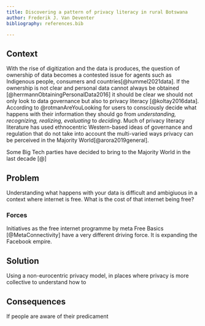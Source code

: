 ```yaml
---
title: Discovering a pattern of privacy literacy in rural Botswana
author: Frederik J. Van Deventer
bibliography: references.bib

---
```


## Context

With the rise of digitization and the data is produces, the question of ownership of data becomes a contested issue for agents such as Indigenous people, consumers and countries[@hummel2021data]. If the ownership is not clear and personal data cannot always be obtained [@herrmannObtainingPersonalData2016] it should be clear we should not only look to data governance but also to privacy literacy [@koltay2016data]. According to @rotmanAreYouLooking for users to consciously decide what happens with their information they should go from _understanding, recognizing, realizing, evaluating_ to _deciding_.
Much of privacy literacy literature has used ethnocentric Western-based ideas of governance and regulation that do not take into account the multi-varied ways privacy can be perceived in the Majority World[@arora2019general].

Some Big Tech parties have decided to bring to the Majority World in the last decade [@]

## Problem

Understanding what happens with your data is difficult and ambigiuous in a context where internet is free. What is the cost of that internet being free?

### Forces

Initiatives as the free internet programme by meta Free Basics [@MetaConnectivity] have a very different driving force. It is expanding the Facebook empire.

## Solution

Using a non-eurocentric privacy model, in places where privacy is more collective to understand how to 

## Consequences

If people are aware of their predicament